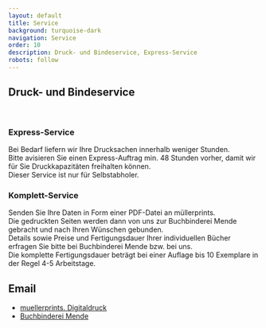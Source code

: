 ```yaml
---
layout: default
title: Service
background: turquoise-dark
navigation: Service
order: 10
description: Druck- und Bindeservice, Express-Service
robots: follow
---
```

<div className="flowing-text">
  <h2> Druck- und Bindeservice</h2>
  <br/>
  <h3>Express-Service</h3>
  Bei Bedarf liefern wir Ihre Drucksachen innerhalb weniger Stunden.
  <br/>Bitte avisieren Sie einen Express-Auftrag min. 48 Stunden vorher, damit wir für Sie Druckkapazitäten freihalten
  können.
  <br/>Dieser Service ist nur für Selbstabholer.

  <h3>Komplett-Service</h3>
  Senden Sie Ihre Daten in Form einer PDF-Datei an müllerprints.
  <br/>Die gedruckten Seiten werden dann von uns zur Buchbinderei Mende gebracht und nach Ihren Wünschen gebunden.
  <br/>Details sowie Preise und Fertigungsdauer Ihrer individuellen Bücher erfragen
  Sie bitte bei Buchbinderei Mende bzw. bei uns.
  <br/>Die komplette Fertigungsdauer beträgt bei einer Auflage bis 10 Exemplare in der Regel 4-5 Arbeitstage.
  <h2>Email</h2>
  <ul>
    <li><a href="mailto:muellerprints@t-online.de">muellerprints. Digitaldruck</a></li>
    <li><a href="mailto:info@buchbinderei-mende.de">Buchbinderei Mende</a></li>
  </ul>
</div>
